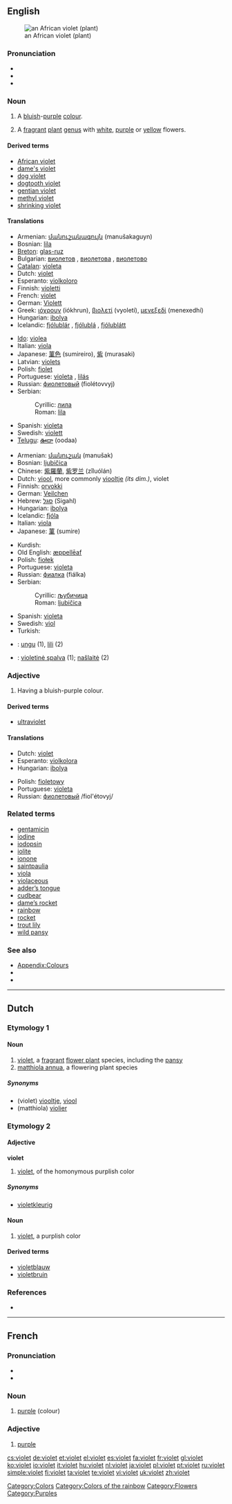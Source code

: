 {{also|Violet}}
==English==
{{wikipedia|violet}}
[[Image:Purple African Violet Top.JPG|thumb|an African violet (plant)]]

===Pronunciation===
* {{IPA|/ˈvaɪlɪt/|/ˈvaɪə.lɪt/|/ˈvaɪ.ə.lɪt/}}
* {{audio|en-uk-violet.ogg|Audio (UK)}}
* {{rhymes|aɪlɪt}}

===Noun===
{{en-noun}}

# A [[blue|bluish]]-[[purple]] [[colour]].
#: {{colour panel|7F00FF}}
#: {{colour panel|web violet|EE82EE}}
# A [[fragrant]] [[plant]] [[genus]] with [[white]], [[purple]] or [[yellow]] flowers.

====Derived terms====
* [[African violet]]
* [[dame's violet]]
* [[dog violet]]
* [[dogtooth violet]]
* [[gentian violet]]
* [[methyl violet]]
* [[shrinking violet]]

====Translations====
{{trans-top|colour}}
* Armenian: [[մանուշակագույն]] (manušakaguyn)
* Bosnian: [[lila#Bosnian|lila]] {{f}}
* [[Breton]]: [[glas-ruz]]
* Bulgarian: [[виолетов]] {{m}}, [[виолетова]] {{f}}, [[виолетово]] {{n}}
* [[Catalan]]: [[violeta]]
* Dutch: [[#Dutch|violet]]
* Esperanto: [[violkoloro]]
* Finnish: [[violetti]]
* French: [[violet#French|violet]]
* German: [[Violett]]
* Greek: [[ιόχρουν]] (iókhrun), [[βιολετί]] (vyoletí), [[μενεξεδί]] (menexedhí)
* Hungarian: [[ibolya]]
* Icelandic: [[fjólublár]] {{m}}, [[fjólublá]] {{f}}, [[fjólublátt]] {{n}}
{{trans-mid}}
* [[Ido]]: [[violea]]
* Italian: [[viola#Italian|viola]] {{m}}
* Japanese: [[菫色]] (sumireiro), [[紫]] (murasaki)
* Latvian: [[violets]]
* Polish: [[fiolet]] {{m}}
* Portuguese: [[violeta]] {{m}}, [[lilás]] {{m}}
* Russian: [[фиолетовый]] (fiolétovvyj)
* Serbian:
*: Cyrillic: [[лила#Serbian|лила]] {{f}}
*: Roman: [[lila#Serbian|lila]] {{f}}
* Spanish: [[violeta]] {{f}}
* Swedish: [[violett]]
* [[Telugu]]: [[ఊదా]] (oodaa)
{{trans-bottom}}

{{trans-top|plant}}
* Armenian: [[մանուշակ]] (manušak)
* Bosnian: [[ljubičica#Bosnian|ljubičica]] {{f}}
* Chinese: [[紫羅蘭]], [[紫罗兰]] (zǐluólán)
* Dutch: [[viool]], more commonly [[viooltje]] {{f}} ''(its dim.)'', violet
* Finnish: [[orvokki]]
* German: [[Veilchen]] {{n}}
* Hebrew: [[סגל]] (Sigahl)
* Hungarian: [[ibolya]]
* Icelandic: [[fjóla]] {{f}}
* Italian: [[viola#Italian|viola]] {{f}}
* Japanese: [[菫]] (sumire)
{{trans-mid}}
* Kurdish: {{ku-Arab|[[بنه‌وشه‌]]}}
* Old English: [[æppelleaf|æppellēaf]]
* Polish: [[fiołek]] {{m}}
* Portuguese: [[violeta]] {{f}}
* Russian: [[фиалка]] (fiálka) {{f}}
* Serbian:
*: Cyrillic: [[љубичица#Serbian|љубичица]] {{f}}
*: Roman: [[ljubičica#Serbian|ljubičica]] {{f}}
* Spanish: [[violeta]] {{f}}
* Swedish: [[viol]] {{c}}
* Turkish: {{t|tr|menekşe}}
{{trans-bottom}}

<!--Remove this section once all of the translations below have been moved into the tables above.-->
{{checktrans-top}}
* {{ttbc|Indonesian}}: [[ungu]] (1), [[lili]] (2)
* {{ttbc|Lithuanian}}: [[violetinė spalva]] {{f}} (1); [[našlaitė]] {{f}} (2)
{{trans-bottom}}

===Adjective===
{{en-adj|er}}

# {{colour}} Having a bluish-purple colour.

====Derived terms====
* [[ultraviolet]]

====Translations====
{{trans-top|having a bluish-purple color}}
* Dutch: [[#Dutch|violet]]
* Esperanto: [[violkolora]]
* Hungarian: [[ibolya]]
{{trans-mid}}
* Polish: [[fioletowy]]
* Portuguese: [[violeta]]
* Russian: [[фиолетовый]] /fiol'étovyj/
{{trans-bottom}}

===Related terms===
* [[gentamicin]]
* [[iodine]]
* [[iodopsin]]
* [[iolite]]
* [[ionone]]
* [[saintpaulia]]
* [[viola]]
* [[violaceous]]
* [[adder’s tongue]]
* [[cudbear]]
* [[dame’s rocket]]
* [[rainbow]]
* [[rocket]]
* [[trout lily]]
* [[wild pansy]]

===See also===
* [[Appendix:Colours]]
* {{pedialite|Violet (color)}}
* {{pedialite|Viola (plant)}}

[[Category:Colors]]
[[Category:Colors of the rainbow]]
[[Category:Flowers]]
[[Category:Purples]]

----

==Dutch==

===Etymology 1===

====Noun====
{{nl-noun}}

# [[violet]], a [[fragrant]] [[flower plant]] species, including the [[pansy]]
# [[matthiola annua]], a flowering plant species

=====Synonyms=====
* (violet) [[viooltje]], [[viool]]
* (matthiola) [[violier]]

===Etymology 2===

====Adjective====
'''violet'''

# [[violet]], of the homonymous purplish color

=====Synonyms=====
* [[violetkleurig]]

====Noun====
{{nl-noun}}

# [[violet]], a purplish color

====Derived terms====
* [[violetblauw]]
* [[violetbruin]]

===References===
* {{R:Koenen}}

----

==French==

===Pronunciation===
* {{IPA|/vjɔ.lɛ/|lang=fr}}
* {{audio|Fr-violet.ogg|Audio}}

===Noun===
{{infl|fr|noun|head=violet}}

# [[purple]] (colour)

===Adjective===
{{fr-adj|feminine=violette}}

# [[purple]]

{{tbot entry|French|purple|2008|May|fr}}

[[cs:violet]]
[[de:violet]]
[[et:violet]]
[[el:violet]]
[[es:violet]]
[[fa:violet]]
[[fr:violet]]
[[gl:violet]]
[[ko:violet]]
[[io:violet]]
[[it:violet]]
[[hu:violet]]
[[nl:violet]]
[[ja:violet]]
[[pl:violet]]
[[pt:violet]]
[[ru:violet]]
[[simple:violet]]
[[fi:violet]]
[[ta:violet]]
[[te:violet]]
[[vi:violet]]
[[uk:violet]]
[[zh:violet]]